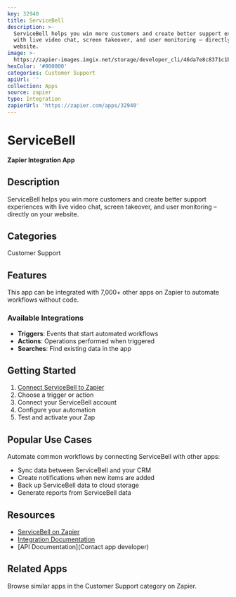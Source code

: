 ```yaml
---
key: 32940
title: ServiceBell
description: >-
  ServiceBell helps you win more customers and create better support experiences
  with live video chat, screen takeover, and user monitoring – directly on your
  website.
image: >-
  https://zapier-images.imgix.net/storage/developer_cli/46da7e8c8371c1b72772c4039427be4e_2.png?auto=format%2Ccompress&ixlib=python-3.0.0&q=50
hexColor: '#000000'
categories: Customer Support
apiUrl: ''
collection: Apps
source: zapier
type: Integration
zapierUrl: 'https://zapier.com/apps/32940'
---
```

# ServiceBell

**Zapier Integration App**

## Description

ServiceBell helps you win more customers and create better support experiences with live video chat, screen takeover, and user monitoring – directly on your website.

## Categories

Customer Support

## Features

This app can be integrated with 7,000+ other apps on Zapier to automate workflows without code.

### Available Integrations

- **Triggers**: Events that start automated workflows
- **Actions**: Operations performed when triggered
- **Searches**: Find existing data in the app

## Getting Started

1. [Connect ServiceBell to Zapier](https://zapier.com/apps/32940)
2. Choose a trigger or action
3. Connect your ServiceBell account
4. Configure your automation
5. Test and activate your Zap

## Popular Use Cases

Automate common workflows by connecting ServiceBell with other apps:

- Sync data between ServiceBell and your CRM
- Create notifications when new items are added
- Back up ServiceBell data to cloud storage
- Generate reports from ServiceBell data

## Resources

- [ServiceBell on Zapier](https://zapier.com/apps/32940)
- [Integration Documentation](https://zapier.com/apps/32940/integrations)
- [API Documentation](Contact app developer)

## Related Apps

Browse similar apps in the Customer Support category on Zapier.
